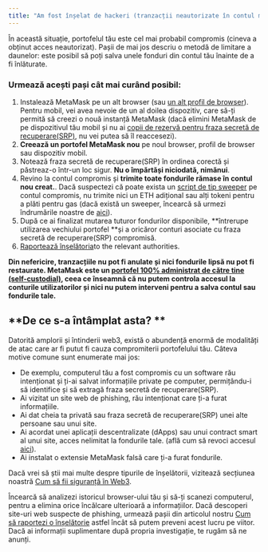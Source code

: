 ```yaml
---
title: "Am fost înșelat de hackeri (tranzacții neautorizate în contul meu) "
---
```


În această situație, portofelul tău este cel mai probabil compromis (cineva a obținut acces neautorizat). Pașii de mai jos descriu o metodă de limitare a daunelor: este posibil să poți salva unele fonduri din contul tău înainte de a fi înlăturate.

### Urmează acești pași cât mai curând posibil:

1. Instalează MetaMask pe un alt browser (sau [un alt profil de browser](https://consensys.net/blog/metamask/how-to-manage-multiple-wallets-with-metamask/)). Pentru mobil, vei avea nevoie de un al doilea dispozitiv, care să-ți permită să creezi o nouă instanță MetaMask (dacă elimini MetaMask de pe dispozitivul tău mobil și nu ai [copii de rezervă pentru fraza secretă de recuperare(SRP)](/privacy-and-security/what-is-a-secret-recovery-phrase-and-how-to-keep-your-crypto-wallet-secure), nu vei putea să îl reaccesezi).
2. **Creează un portofel MetaMask nou** pe noul browser, profil de browser sau dispozitiv mobil.
3. Notează fraza secretă de recuperare(SRP) în ordinea corectă și păstreaz-o într-un loc sigur. **Nu o împărtăși niciodată, nimănui**.
4. Revino la contul compromis și **trimite toate fondurile rămase în contul nou creat.**. Dacă suspectezi că poate exista un [script de tip sweeper](/privacy-and-security/staying-safe-in-web3/sweeper-bots-scripts) pe contul compromis, nu trimite nici un ETH adițional sau alți tokeni pentru a plăti pentru gas (dacă există un sweeper, încearcă să urmezi îndrumările noastre de [aici](/privacy-and-security/staying-safe-in-web3/fighting-back-against-sweeper-bots)).
5. După ce ai finalizat mutarea tuturor fondurilor disponibile, **întrerupe utilizarea vechiului portofel **și a oricăror conturi asociate cu fraza secretă de recuperare(SRP) compromisă.
6. [Raportează înșelătoria](/privacy-and-security/how-to-report-a-scam)to the relevant authorities.

**Din nefericire, tranzacțiile nu pot fi anulate și nici fondurile lipsă nu pot fi restaurate. MetaMask este un [portofel 100% administrat de către tine (self-custodial)](/getting-started/metamask-is-a-self-custodial-wallet), ceea ce înseamnă că nu putem controla accesul la conturile utilizatorilor și nici nu putem interveni pentru a salva contul sau fondurile tale.**

## **De ce s-a întâmplat asta? **

Datorită amplorii și întinderii web3, există o abundență enormă de modalități de atac care ar fi putut fi cauza compromiterii portofelului tău. Câteva motive comune sunt enumerate mai jos:

- De exemplu, computerul tău a fost compromis cu un software rău intenționat și ți-ai salvat informațiile private pe computer, permițându-i să identifice și să extragă fraza secretă de recuperare(SRP).
- Ai vizitat un site web de phishing, rău intenționat care ți-a furat informațiile.
- Ai dat cheia ta privată sau fraza secretă de recuperare(SRP) unei alte persoane sau unui site.
- Ai acordat unei aplicații descentralizate (dApps) sau unui contract smart al unui site, acces nelimitat la fondurile tale. (află cum să revoci accesul [aici](/privacy-and-security/how-to-revoke-smart-contract-allowances-token-approvals)).
- Ai instalat o extensie MetaMask falsă care ți-a furat fondurile.

Dacă vrei să știi mai multe despre tipurile de înșelătorii, vizitează secțiunea noastră [Cum să fii siguranță în Web3](/privacy-and-security/staying-safe-in-web3/).

Încearcă să analizezi istoricul browser-ului tău și să-ți scanezi computerul, pentru a elimina orice încălcare ulterioară a informațiilor. Dacă descoperi site-uri web suspecte de phishing, urmează pașii din articolul nostru [Cum să raportezi o înșelătorie](/privacy-and-security/how-to-report-a-scam) astfel încât să putem preveni acest lucru pe viitor. Dacă ai informații suplimentare după propria investigație, te rugăm să ne anunți.
